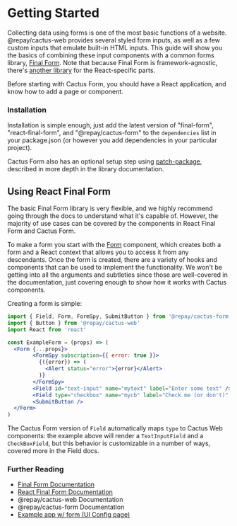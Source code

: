 
<Meta title="Cactus Form/Getting Started" />

# Getting Started

Collecting data using forms is one of the most basic functions of a website. <a to='/components/'>@repay/cactus-web</a> provides several styled form inputs, as well as a few custom inputs that emulate built-in HTML inputs. 
This guide will show you the basics of combining these input components with a common forms library, [Final Form](https://final-form.org/).
Note that because Final Form is framework-agnostic, there's [another library](https://final-form.org/react) for the React-specific parts.

Before starting with Cactus Form, you should have a React application, and know how to add a page or component.

### Installation

Installation is simple enough, just add the latest version of "final-form", "react-final-form", and "@repay/cactus-form" to the `dependencies` list in your package.json (or however you add dependencies in your particular project).

Cactus Form also has an optional setup step using [patch-package](https://www.npmjs.com/package/patch-package), described in more depth in the library documentation.

## Using React Final Form

The basic Final Form library is very flexible, and we highly recommend going through the docs to understand what it's capable of. However, the majority of use cases can be covered by the components in React Final Form and Cactus Form.

To make a form you start with the [Form](/docs/cactus-form-components-form--page) component,
which creates both a form and a React context that allows you to access it from any descendants.
Once the form is created, there are a variety of hooks and components that can be used to implement the functionality.
We won't be getting into all the arguments and subtleties since those are well-covered in the documentation,
just covering enough to show how it works with Cactus components.

Creating a form is simple:

```jsx
import { Field, Form, FormSpy, SubmitButton } from '@repay/cactus-form'
import { Button } from '@repay/cactus-web'
import React from 'react'

const ExampleForm = (props) => (
  <Form {...props}>
        <FormSpy subscription={{ error: true }}>
          {({error}) => (
            <Alert status="error">{error}</Alert>
          )}
        </FormSpy>
        <Field id="text-input" name="mytext" label="Enter some text" />
        <Field type="checkbox" name="mycb" label="Check me (or don't)" />
        <SubmitButton />
  </Form>
)
```

The Cactus Form version of `Field` automatically maps `type` to Cactus Web components:
the example above will render a `TextInputField` and a `CheckBoxField`,
but this behavior is customizable in a number of ways, covered more in the Field docs.


### Further Reading

- [Final Form Documentation](https://final-form.org/docs/final-form/getting-started)
- [React Final Form Documentation](https://final-form.org/docs/react-final-form/getting-started)
- <a to='/components/'>@repay/cactus-web Documentation</a>
- <a to='/forms/'>@repay/cactus-form Documentation</a>
- [Example app w/ form (UI Config page)](https://github.com/repaygithub/cactus/tree/master/examples/mock-ebpp)
